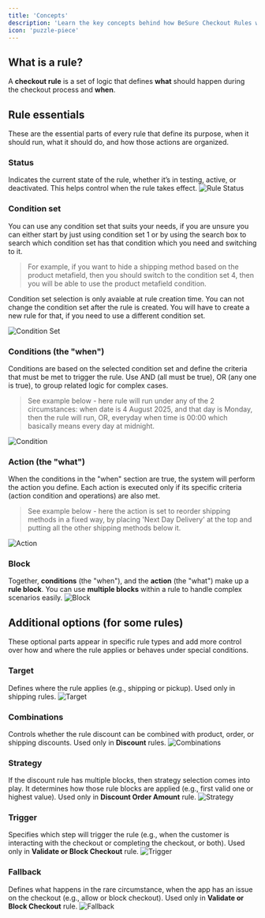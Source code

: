 ```yaml
---
title: 'Concepts'
description: 'Learn the key concepts behind how BeSure Checkout Rules works to customize and control your Shopify checkout experience.'
icon: 'puzzle-piece'
---
```


## What is a rule?

A **checkout rule** is a set of logic that defines **what** should happen during the checkout process and **when**.

## Rule essentials
These are the essential parts of every rule that define its purpose, when it should run, what it should do, and how those actions are organized.

### Status
Indicates the current state of the rule, whether it’s in testing, active, or deactivated. This helps control when the rule takes effect.
<img
  src="/images/concepts/rule-status.webp"
  alt="Rule Status"
/>

### Condition set
You can use any condition set that suits your needs, if you are unsure you can either start by just using condition set 1 or by using the search box to search which condition set has that condition which you need and switching to it.

> For example, if you want to hide a shipping method based on the product metafield, then you should switch to the condition set 4, then you will be able to use the product metafield condition.

<Warning>
Condition set selection is only avaiable at rule creation time. You can not change the condition set after the rule is created. You will have to create a new rule for that, if you need to use a different condition set.
</Warning>

<img
  src="/images/concepts/condition-set.webp"
  alt="Condition Set"
/>

### Conditions (the "when")
Conditions are based on the selected condition set and define the criteria that must be met to trigger the rule. Use AND (all must be true), OR (any one is true), to group related logic for complex cases. 

> See example below - here rule will run under any of the 2 circumstances: when date is 4 August 2025, and that day is Monday, then the rule will run, OR, everyday when time is 00:00 which basically means every day at midnight.

<img
  src="/images/concepts/condition.webp"
  alt="Condition"
/>

### Action (the "what")
When the conditions in the "when" section are true, the system will perform the action you define. Each action is executed only if its specific criteria (action condition and operations) are also met.

> See example below - here the action is set to reorder shipping methods in a fixed way, by placing 'Next Day Delivery' at the top and putting all the other shipping methods below it.

<img
  src="/images/concepts/action.webp"
  alt="Action"
/>

### Block
Together, **conditions** (the "when"), and the **action** (the "what") make up a **rule block**. You can use **multiple blocks** within a rule to handle complex scenarios easily.
<img
  src="/images/concepts/block.webp"
  alt="Block"
/>

## Additional options (for some rules)
These optional parts appear in specific rule types and add more control over how and where the rule applies or behaves under special conditions.

### Target
Defines where the rule applies (e.g., shipping or pickup). Used only in shipping rules.
<img
  src="/images/concepts/target.webp"
  alt="Target"
/>

### Combinations
Controls whether the rule discount can be combined with product, order, or shipping discounts. Used only in **Discount** rules.
<img
  src="/images/concepts/combinations.webp"
  alt="Combinations"
/>

### Strategy
If the discount rule has multiple blocks, then strategy selection comes into play. It determines how those rule blocks are applied (e.g., first valid one or highest value). Used only in **Discount Order Amount** rule.
<img
  src="/images/concepts/strategy.webp"
  alt="Strategy"
/>

### Trigger
Specifies which step will trigger the rule (e.g., when the customer is interacting with the checkout or completing the checkout, or both). Used only in **Validate or Block Checkout** rule.
<img
  src="/images/concepts/trigger.webp"
  alt="Trigger"
/>

### Fallback
Defines what happens in the rare circumstance, when the app has an issue on the checkout (e.g., allow or block checkout). Used only in **Validate or Block Checkout** rule.
<img
  src="/images/concepts/fallback.webp"
  alt="Fallback"
/>

